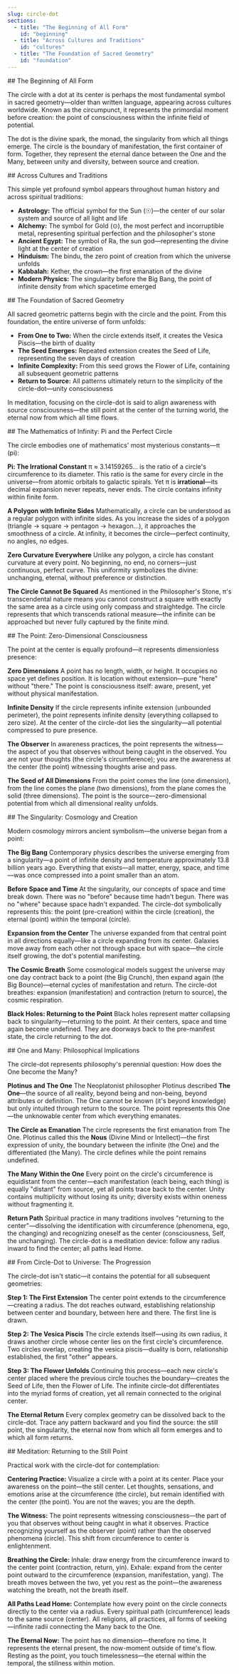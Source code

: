 ```yaml
---
slug: circle-dot
sections:
  - title: "The Beginning of All Form"
    id: "beginning"
  - title: "Across Cultures and Traditions"
    id: "cultures"
  - title: "The Foundation of Sacred Geometry"
    id: "foundation"
---
```


<Section>
## The Beginning of All Form

The circle with a dot at its center is perhaps the most fundamental symbol in sacred geometry—older than written language, appearing across cultures worldwide. Known as the circumpunct, it represents the primordial moment before creation: the point of consciousness within the infinite field of potential.

The dot is the divine spark, the monad, the singularity from which all things emerge. The circle is the boundary of manifestation, the first container of form. Together, they represent the eternal dance between the One and the Many, between unity and diversity, between source and creation.
</Section>

<Section>
## Across Cultures and Traditions

This simple yet profound symbol appears throughout human history and across spiritual traditions:

- **Astrology:** The official symbol for the Sun (☉)—the center of our solar system and source of all light and life
- **Alchemy:** The symbol for Gold (⊙), the most perfect and incorruptible metal, representing spiritual perfection and the philosopher's stone
- **Ancient Egypt:** The symbol of Ra, the sun god—representing the divine light at the center of creation
- **Hinduism:** The bindu, the zero point of creation from which the universe unfolds
- **Kabbalah:** Kether, the crown—the first emanation of the divine
- **Modern Physics:** The singularity before the Big Bang, the point of infinite density from which spacetime emerged
</Section>

<Section>
## The Foundation of Sacred Geometry

All sacred geometric patterns begin with the circle and the point. From this foundation, the entire universe of form unfolds:

- **From One to Two:** When the circle extends itself, it creates the Vesica Piscis—the birth of duality
- **The Seed Emerges:** Repeated extension creates the Seed of Life, representing the seven days of creation
- **Infinite Complexity:** From this seed grows the Flower of Life, containing all subsequent geometric patterns
- **Return to Source:** All patterns ultimately return to the simplicity of the circle-dot—unity consciousness

In meditation, focusing on the circle-dot is said to align awareness with source consciousness—the still point at the center of the turning world, the eternal now from which all time flows.
</Section>

<Section>
## The Mathematics of Infinity: Pi and the Perfect Circle

The circle embodies one of mathematics' most mysterious constants—π (pi):

**Pi: The Irrational Constant**
π ≈ 3.14159265... is the ratio of a circle's circumference to its diameter. This ratio is the same for every circle in the universe—from atomic orbitals to galactic spirals. Yet π is **irrational**—its decimal expansion never repeats, never ends. The circle contains infinity within finite form.

**A Polygon with Infinite Sides**
Mathematically, a circle can be understood as a regular polygon with infinite sides. As you increase the sides of a polygon (triangle → square → pentagon → hexagon...), it approaches the smoothness of a circle. At infinity, it becomes the circle—perfect continuity, no angles, no edges.

**Zero Curvature Everywhere**
Unlike any polygon, a circle has constant curvature at every point. No beginning, no end, no corners—just continuous, perfect curve. This uniformity symbolizes the divine: unchanging, eternal, without preference or distinction.

**The Circle Cannot Be Squared**
As mentioned in the Philosopher's Stone, π's transcendental nature means you cannot construct a square with exactly the same area as a circle using only compass and straightedge. The circle represents that which transcends rational measure—the infinite can be approached but never fully captured by the finite mind.
</Section>

<Section>
## The Point: Zero-Dimensional Consciousness

The point at the center is equally profound—it represents dimensionless presence:

**Zero Dimensions**
A point has no length, width, or height. It occupies no space yet defines position. It is location without extension—pure "here" without "there." The point is consciousness itself: aware, present, yet without physical manifestation.

**Infinite Density**
If the circle represents infinite extension (unbounded perimeter), the point represents infinite density (everything collapsed to zero size). At the center of the circle-dot lies the singularity—all potential compressed to pure presence.

**The Observer**
In awareness practices, the point represents the witness—the aspect of you that observes without being caught in the observed. You are not your thoughts (the circle's circumference); you are the awareness at the center (the point) witnessing thoughts arise and pass.

**The Seed of All Dimensions**
From the point comes the line (one dimension), from the line comes the plane (two dimensions), from the plane comes the solid (three dimensions). The point is the source—zero-dimensional potential from which all dimensional reality unfolds.
</Section>

<Section>
## The Singularity: Cosmology and Creation

Modern cosmology mirrors ancient symbolism—the universe began from a point:

**The Big Bang**
Contemporary physics describes the universe emerging from a singularity—a point of infinite density and temperature approximately 13.8 billion years ago. Everything that exists—all matter, energy, space, and time—was once compressed into a point smaller than an atom.

**Before Space and Time**
At the singularity, our concepts of space and time break down. There was no "before" because time hadn't begun. There was no "where" because space hadn't expanded. The circle-dot symbolically represents this: the point (pre-creation) within the circle (creation), the eternal (point) within the temporal (circle).

**Expansion from the Center**
The universe expanded from that central point in all directions equally—like a circle expanding from its center. Galaxies move away from each other not through space but with space—the circle itself growing, the dot's potential manifesting.

**The Cosmic Breath**
Some cosmological models suggest the universe may one day contract back to a point (the Big Crunch), then expand again (the Big Bounce)—eternal cycles of manifestation and return. The circle-dot breathes: expansion (manifestation) and contraction (return to source), the cosmic respiration.

**Black Holes: Returning to the Point**
Black holes represent matter collapsing back to singularity—returning to the point. At their centers, space and time again become undefined. They are doorways back to the pre-manifest state, the circle returning to the dot.
</Section>

<Section>
## One and Many: Philosophical Implications

The circle-dot represents philosophy's perennial question: How does the One become the Many?

**Plotinus and The One**
The Neoplatonist philosopher Plotinus described **The One**—the source of all reality, beyond being and non-being, beyond attributes or definition. The One cannot be known (it's beyond knowledge) but only intuited through return to the source. The point represents this One—the unknowable center from which everything emanates.

**The Circle as Emanation**
The circle represents the first emanation from The One. Plotinus called this the **Nous** (Divine Mind or Intellect)—the first expression of unity, the boundary between the infinite (the One) and the differentiated (the Many). The circle defines while the point remains undefined.

**The Many Within the One**
Every point on the circle's circumference is equidistant from the center—each manifestation (each being, each thing) is equally "distant" from source, yet all points trace back to the center. Unity contains multiplicity without losing its unity; diversity exists within oneness without fragmenting it.

**Return Path**
Spiritual practice in many traditions involves "returning to the center"—dissolving the identification with circumference (phenomena, ego, the changing) and recognizing oneself as the center (consciousness, Self, the unchanging). The circle-dot is a meditation device: follow any radius inward to find the center; all paths lead Home.
</Section>

<Section>
## From Circle-Dot to Universe: The Progression

The circle-dot isn't static—it contains the potential for all subsequent geometries:

**Step 1: The First Extension**
The center point extends to the circumference—creating a radius. The dot reaches outward, establishing relationship between center and boundary, between here and there. The first line is drawn.

**Step 2: The Vesica Piscis**
The circle extends itself—using its own radius, it draws another circle whose center lies on the first circle's circumference. Two circles overlap, creating the vesica piscis—duality is born, relationship established, the first "other" appears.

**Step 3: The Flower Unfolds**
Continuing this process—each new circle's center placed where the previous circle touches the boundary—creates the Seed of Life, then the Flower of Life. The infinite circle-dot differentiates into the myriad forms of creation, yet all remain connected to the original center.

**The Eternal Return**
Every complex geometry can be dissolved back to the circle-dot. Trace any pattern backward and you find the source: the still point, the singularity, the eternal now from which all form emerges and to which all form returns.
</Section>

<Section>
## Meditation: Returning to the Still Point

Practical work with the circle-dot for contemplation:

**Centering Practice:**
Visualize a circle with a point at its center. Place your awareness on the point—the still center. Let thoughts, sensations, and emotions arise at the circumference (the circle), but remain identified with the center (the point). You are not the waves; you are the depth.

**The Witness:**
The point represents witnessing consciousness—the part of you that observes without being caught in what it observes. Practice recognizing yourself as the observer (point) rather than the observed phenomena (circle). This shift from circumference to center is enlightenment.

**Breathing the Circle:**
Inhale: draw energy from the circumference inward to the center point (contraction, return, yin). Exhale: expand from the center point outward to the circumference (expansion, manifestation, yang). The breath moves between the two, yet you rest as the point—the awareness watching the breath, not the breath itself.

**All Paths Lead Home:**
Contemplate how every point on the circle connects directly to the center via a radius. Every spiritual path (circumference) leads to the same source (center). All religions, all practices, all forms of seeking—infinite radii connecting the Many back to the One.

**The Eternal Now:**
The point has no dimension—therefore no time. It represents the eternal present, the now-moment outside of time's flow. Resting as the point, you touch timelessness—the eternal within the temporal, the stillness within motion.
</Section>

<RelatedGeometries slug="circle-dot" />
